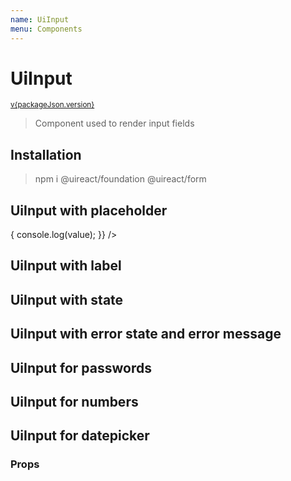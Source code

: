 ```yaml
---
name: UiInput
menu: Components
---
```





# UiInput

<sup>
  <a href="https://github.com/inavac182/ui-react/blob/main/packages/COMPONENT-NAME/" target="_blank">
    v{packageJson.version}
  </a>
</sup>

> Component used to render input fields

## Installation

> npm i @uireact/foundation @uireact/form

## UiInput with placeholder

<Playground>
  <UiInput
    placeholder="First Name"
    onChange={(value) => {
      console.log(value);
    }}
  />
</Playground>

## UiInput with label

<Playground>
  <UiInput label="Fist Name" labelOnTop />
</Playground>

## UiInput with state

<Playground>
  <UiInput label="Fist Name" state="POSITIVE" />
</Playground>

## UiInput with error state and error message

<Playground>
  <UiInput label="Fist Name" error="Some error" state="ERROR" />
</Playground>

## UiInput for passwords

<Playground>
  <UiInput label="Password" labelOnTop type="password" />
</Playground>

## UiInput for numbers

<Playground>
  <UiInput label="Number" labelOnTop type="number" value="123" />
</Playground>

## UiInput for datepicker

<Playground>
  <UiInput label="Date" labelOnTop type="date" />
</Playground>

### Props

<Props of={UiInput} />

